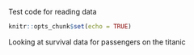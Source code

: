 Test code for reading data

```r
knitr::opts_chunk$set(echo = TRUE)
```

Looking at survival data for passengers on the titanic 

